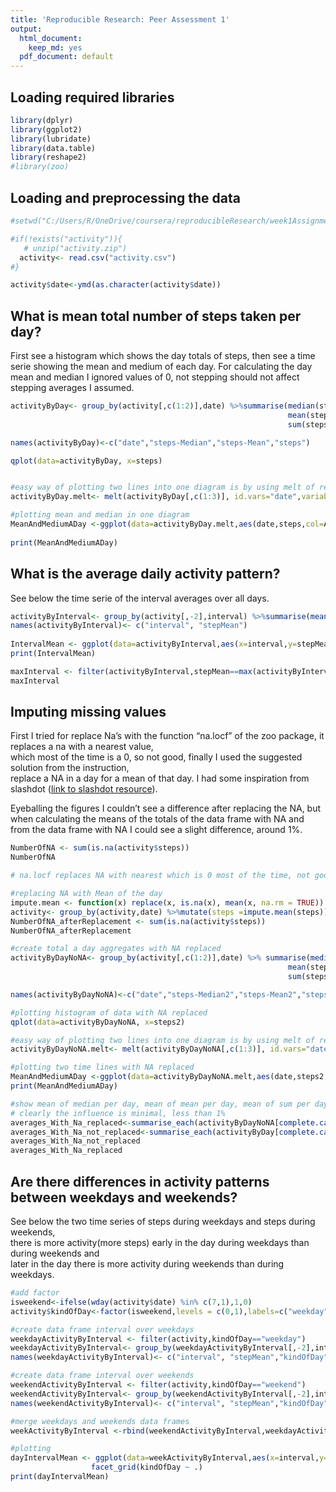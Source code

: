 ```yaml
---
title: 'Reproducible Research: Peer Assessment 1'
output:
  html_document:
    keep_md: yes
  pdf_document: default
---
```


## Loading required libraries
````r
library(dplyr)
library(ggplot2)
library(lubridate)
library(data.table)
library(reshape2)
#library(zoo)
````


## Loading and preprocessing the data
```r
#setwd("C:/Users/R/OneDrive/coursera/reproducibleResearch/week1Assignment")

#if(!exists("activity")){
   # unzip("activity.zip")
  activity<- read.csv("activity.csv")
#}

activity$date<-ymd(as.character(activity$date))
```


## What is mean total number of steps taken per day? 
First see a histogram which shows the day totals of steps, then see a time serie showing the mean and medium of each day. For calculating the day mean and median I ignored values of 0, not stepping should not affect stepping averages I assumed.
```r
activityByDay<- group_by(activity[,c(1:2)],date) %>%summarise(median(steps[steps>0]),
                                                              mean(steps[steps>0]),
                                                              sum(steps))

names(activityByDay)<-c("date","steps-Median","steps-Mean","steps")

qplot(data=activityByDay, x=steps)


#easy way of plotting two lines into one diagram is by using melt of reshape library
activityByDay.melt<- melt(activityByDay[,c(1:3)], id.vars="date",variable.name ="Aggregate", value.name="steps")

#plotting mean and median in one diagram
MeanAndMediumADay <-ggplot(data=activityByDay.melt,aes(date,steps,col=Aggregate)) + geom_point(alpha=0.3) + scale_color_manual(values = c("steps-Mean" = 'red','steps-Median' = 'blue')) 
   
print(MeanAndMediumADay)

```   


## What is the average daily activity pattern?
See below the time serie of the interval averages over all days.
```r
activityByInterval<- group_by(activity[,-2],interval) %>%summarise(mean(steps[steps>0],na.rm=TRUE))
names(activityByInterval)<- c("interval", "stepMean")
 
IntervalMean <- ggplot(data=activityByInterval,aes(x=interval,y=stepMean)) + geom_point(alpha=.3)
print(IntervalMean)

maxInterval <- filter(activityByInterval,stepMean==max(activityByInterval$stepMean, na.rm = TRUE))
maxInterval
```


## Imputing missing values  
First I tried for replace Na's with the function "na.locf" of the zoo package, it replaces a na with a nearest value,  
which most of the time is a 0, so not good, finally I used the suggested solution from the instruction,  
replace a NA in a day for a mean of that day. I had some inspiration from slashdot ([link  to slashdot resource ](http://stackoverflow.com/questions/9322773/how-to-replace-na-with-mean-by-subset-in-r-impute-with-plyr)).    
  
Eyeballing the figures I couldn't see a difference after replacing the NA, but when calculating the means of the totals of the data frame with NA and from the data frame with NA I could see a slight difference, around 1%.
```r
NumberOfNA <- sum(is.na(activity$steps))
NumberOfNA

# na.locf replaces NA with nearest which is 0 most of the time, not good, changed to manual

#replacing NA with Mean of the day
impute.mean <- function(x) replace(x, is.na(x), mean(x, na.rm = TRUE))
activity<- group_by(activity,date) %>%mutate(steps =impute.mean(steps))
NumberOfNA_afterReplacement <- sum(is.na(activity$steps))
NumberOfNA_afterReplacement

#create total a day aggregates with NA replaced
activityByDayNoNA<- group_by(activity[,c(1:2)],date) %>% summarise(median(steps[steps>0]),
                                                              mean(steps[steps>0]),
                                                              sum(steps))

names(activityByDayNoNA)<-c("date","steps-Median2","steps-Mean2","steps2")

#plotting histogram of data with NA replaced
qplot(data=activityByDayNoNA, x=steps2)

#easy way of plotting two lines into one diagram is by using melt of reshape library
activityByDayNoNA.melt<- melt(activityByDayNoNA[,c(1:3)], id.vars="date",variable.name ="Aggregate", value.name="steps2")

#plotting two time lines with NA replaced
MeanAndMediumADay <-ggplot(data=activityByDayNoNA.melt,aes(date,steps2,col=Aggregate)) + geom_point(alpha=0.3) + scale_color_manual(values = c("steps-Mean2" = 'red','steps-Median2' = 'blue')) 
print(MeanAndMediumADay)

#show mean of median per day, mean of mean per day, mean of sum per day for data frame with and without NA
# clearly the influence is minimal, less than 1%
averages_With_Na_replaced<-summarise_each(activityByDayNoNA[complete.cases(activityByDayNoNA),][,c(-1)],funs(mean))
averages_With_Na_not_replaced<-summarise_each(activityByDay[complete.cases(activityByDay),][,c(-1)],funs(mean))
averages_With_Na_not_replaced
averages_With_Na_replaced
```


## Are there differences in activity patterns between weekdays and weekends?
See below the two time series of steps during weekdays and steps during weekends,  
there is more activity(more steps) early in the day during weekdays than during weekends and  
later in the day there is more activity during weekends than during weekdays.
```r
#add factor
isweekend<-ifelse(wday(activity$date) %in% c(7,1),1,0)
activity$kindOfDay<-factor(isweekend,levels = c(0,1),labels=c("weekday","weekend"))

#create data frame interval over weekdays
weekdayActivityByInterval <- filter(activity,kindOfDay=="weekday")
weekdayActivityByInterval<- group_by(weekdayActivityByInterval[,-2],interval) %>%summarise(mean(steps[steps>0],na.rm=TRUE),first(kindOfDay))
names(weekdayActivityByInterval)<- c("interval", "stepMean","kindOfDay")

#create data frame interval over weekends
weekendActivityByInterval <- filter(activity,kindOfDay=="weekend")
weekendActivityByInterval<- group_by(weekendActivityByInterval[,-2],interval) %>%summarise(mean(steps[steps>0],na.rm=TRUE),first(kindOfDay))
names(weekendActivityByInterval)<- c("interval", "stepMean","kindOfDay")

#merge weekdays and weekends data frames
weekActivityByInterval <-rbind(weekendActivityByInterval,weekdayActivityByInterval)

#plotting
dayIntervalMean <- ggplot(data=weekActivityByInterval,aes(x=interval,y=stepMean)) + geom_line()  +
                  facet_grid(kindOfDay ~ .)
print(dayIntervalMean)

```
